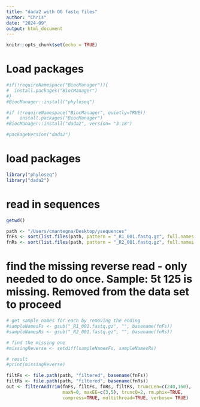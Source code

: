 ```yaml
---
title: "dada2 with OG fastq files"
author: "Chris"
date: "2024-09"
output: html_document
---
```


```r
knitr::opts_chunk$set(echo = TRUE)
```

# Load packages
```r

#if(!requireNamespace("BiocManager")){
#  install.packages("BiocManager")
#}
#BiocManager::install("phyloseq")

```

```r

#if (!requireNamespace("BiocManager", quietly=TRUE))
#    install.packages("BiocManager")
#BiocManager::install("dada2", version= "3.18")

#packageVersion("dada2")


```

# load packages
```r

library("phyloseq")
library("dada2")

```

# read in sequences
```r

getwd()

path <- "/Users/cmantegna/Desktop/ysequences" 
fnFs <- sort(list.files(path, pattern = "_R1_001.fastq.gz", full.names = TRUE))
fnRs <- sort(list.files(path, pattern = "_R2_001.fastq.gz", full.names = TRUE))

```

# find the missing reverse read - only needed to do once. Sample: 5t 125 is missing. Removed from the data set to proceed
```r

# get sample names for each by removing the ending
#sampleNamesFs <- gsub("_R1_001.fastq.gz", "", basename(fnFs))
#sampleNamesRs <- gsub("_R2_001.fastq.gz", "", basename(fnRs))

# find the missing one
#missingReverse <- setdiff(sampleNamesFs, sampleNamesRs)

# result
#print(missingReverse)

```


```r

filtFs <- file.path(path, "filtered", basename(fnFs))
filtRs <- file.path(path, "filtered", basename(fnRs))
out <- filterAndTrim(fnFs, filtFs, fnRs, filtRs, truncLen=c(240,160),
                     maxN=0, maxEE=c(3,5), truncQ=2, rm.phix=TRUE,
                     compress=TRUE, multithread=TRUE, verbose= TRUE)

```

